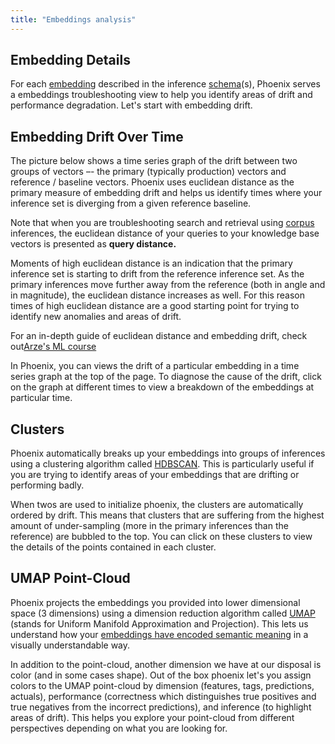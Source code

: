 ```yaml
---
title: "Embeddings analysis"
---
```


## Embedding Details

For each [embedding](https://arize.com/docs/phoenix/inferences/use-cases-inferences/embeddings-analysis#embeddings) described in the inference [schema](https://github.com/Arize-ai/phoenix/blob/main/docs/inferences/use-cases-inferences/broken-reference/README.md)(s), Phoenix serves a embeddings troubleshooting view to help you identify areas of drift and performance degradation. Let's start with embedding drift.

## Embedding Drift Over Time

The picture below shows a time series graph of the drift between two groups of vectors –- the primary (typically production) vectors and reference / baseline vectors. Phoenix uses euclidean distance as the primary measure of embedding drift and helps us identify times where your inference set is diverging from a given reference baseline.

Note that when you are troubleshooting search and retrieval using [corpus](https://arize.com/docs/phoenix/inferences/how-to-inferences/define-your-schema/corpus-data) inferences, the euclidean distance of your queries to your knowledge base vectors is presented as **query distance.**

<Frame caption="Euclidean distance over time" />

Moments of high euclidean distance is an indication that the primary inference set is starting to drift from the reference inference set. As the primary inferences move further away from the reference (both in angle and in magnitude), the euclidean distance increases as well. For this reason times of high euclidean distance are a good starting point for trying to identify new anomalies and areas of drift.

<Frame caption="Centroids of the two inferences are used to calculate euclidean and cosine distance" />

For an in-depth guide of euclidean distance and embedding drift, check out[Arze's ML course](https://arize.com/blog-course/embedding-drift-euclidean-distance/)

In Phoenix, you can views the drift of a particular embedding in a time series graph at the top of the page. To diagnose the cause of the drift, click on the graph at different times to view a breakdown of the embeddings at particular time.

<Frame caption="Click on a particular time to view why the inference embeddings are drifting" />

## Clusters

Phoenix automatically breaks up your embeddings into groups of inferences using a clustering algorithm called [HDBSCAN](https://hdbscan.readthedocs.io/en/latest/index.html). This is particularly useful if you are trying to identify areas of your embeddings that are drifting or performing badly.

When twos are used to initialize phoenix, the clusters are automatically ordered by drift. This means that clusters that are suffering from the highest amount of under-sampling (more in the primary inferences than the reference) are bubbled to the top. You can click on these clusters to view the details of the points contained in each cluster.

## UMAP Point-Cloud

Phoenix projects the embeddings you provided into lower dimensional space (3 dimensions) using a dimension reduction algorithm called [UMAP](https://github.com/lmcinnes/umap) (stands for Uniform Manifold Approximation and Projection). This lets us understand how your [embeddings have encoded semantic meaning](https://github.com/Arize-ai/phoenix/blob/main/docs/inferences/use-cases-inferences/broken-reference/README.md) in a visually understandable way.

In addition to the point-cloud, another dimension we have at our disposal is color (and in some cases shape). Out of the box phoenix let's you assign colors to the UMAP point-cloud by dimension (features, tags, predictions, actuals), performance (correctness which distinguishes true positives and true negatives from the incorrect predictions), and inference (to highlight areas of drift). This helps you explore your point-cloud from different perspectives depending on what you are looking for.

<Frame caption="Color by inferences vs color by correctness vs color by prediction for a computer vision model" />


